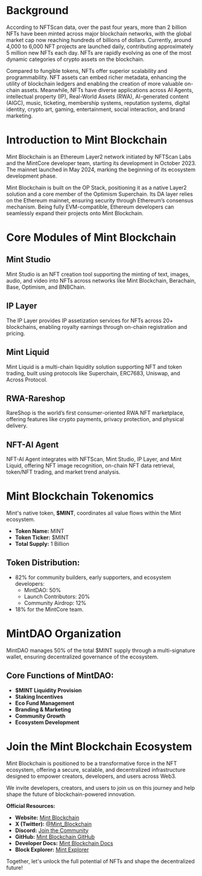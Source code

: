 
# Background

According to NFTScan data, over the past four years, more than 2 billion NFTs have been minted across major blockchain networks, with the global market cap now reaching hundreds of billions of dollars. Currently, around 4,000 to 6,000 NFT projects are launched daily, contributing approximately 5 million new NFTs each day. NFTs are rapidly evolving as one of the most dynamic categories of crypto assets on the blockchain.

Compared to fungible tokens, NFTs offer superior scalability and programmability. NFT assets can embed richer metadata, enhancing the utility of blockchain ledgers and enabling the creation of more valuable on-chain assets. Meanwhile, NFTs have diverse applications across AI Agents, intellectual property (IP), Real-World Assets (RWA), AI-generated content (AIGC), music, ticketing, membership systems, reputation systems, digital identity, crypto art, gaming, entertainment, social interaction, and brand marketing.

# Introduction to Mint Blockchain

Mint Blockchain is an Ethereum Layer2 network initiated by NFTScan Labs and the MintCore developer team, starting its development in October 2023. The mainnet launched in May 2024, marking the beginning of its ecosystem development phase.

Mint Blockchain is built on the OP Stack, positioning it as a native Layer2 solution and a core member of the Optimism Superchain. Its DA layer relies on the Ethereum mainnet, ensuring security through Ethereum’s consensus mechanism. Being fully EVM-compatible, Ethereum developers can seamlessly expand their projects onto Mint Blockchain. 

# Core Modules of Mint Blockchain

## Mint Studio

Mint Studio is an NFT creation tool supporting the minting of text, images, audio, and video into NFTs across networks like Mint Blockchain, Berachain, Base, Optimism, and BNBChain.

## IP Layer

The IP Layer provides IP assetization services for NFTs across 20+ blockchains, enabling royalty earnings through on-chain registration and pricing.

## Mint Liquid

Mint Liquid is a multi-chain liquidity solution supporting NFT and token trading, built using protocols like Superchain, ERC7683, Uniswap, and Across Protocol.

## RWA-Rareshop

RareShop is the world’s first consumer-oriented RWA NFT marketplace, offering features like crypto payments, privacy protection, and physical delivery.

## NFT-AI Agent

NFT-AI Agent integrates with NFTScan, Mint Studio, IP Layer, and Mint Liquid, offering NFT image recognition, on-chain NFT data retrieval, token/NFT trading, and market trend analysis.

# Mint Blockchain Tokenomics

Mint's native token, **$MINT**, coordinates all value flows within the Mint ecosystem.

- **Token Name:** MINT  
- **Token Ticker:** $MINT  
- **Total Supply:** 1 Billion  

## Token Distribution:

- 82% for community builders, early supporters, and ecosystem developers:  
  - MintDAO: 50%
  - Launch Contributors: 20%
  - Community Airdrop: 12%
- 18% for the MintCore team.

# MintDAO Organization

MintDAO manages 50% of the total $MINT supply through a multi-signature wallet, ensuring decentralized governance of the ecosystem.

## Core Functions of MintDAO:

- **$MINT Liquidity Provision**
- **Staking Incentives**
- **Eco Fund Management**
- **Branding & Marketing**
- **Community Growth**
- **Ecosystem Development**

# Join the Mint Blockchain Ecosystem

Mint Blockchain is positioned to be a transformative force in the NFT ecosystem, offering a secure, scalable, and decentralized infrastructure designed to empower creators, developers, and users across Web3.

We invite developers, creators, and users to join us on this journey and help shape the future of blockchain-powered innovation.

**Official Resources:**

- **Website:** [Mint Blockchain](https://mintchain.io)
- **X (Twitter):** [@Mint_Blockchain](https://x.com/Mint_Blockchain)
- **Discord:** [Join the Community](https://discord.com/invite/mint-blockchain)
- **GitHub:** [Mint Blockchain GitHub](https://github.com/Mint-Blockchain)
- **Developer Docs:** [Mint Blockchain Docs](https://docs.mintchain.io)
- **Block Explorer:** [Mint Explorer](https://explorer.mintchain.io)

Together, let's unlock the full potential of NFTs and shape the decentralized future!

